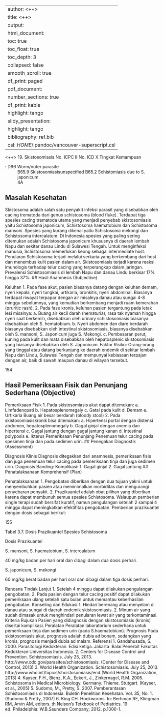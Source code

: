 
---
author: <++>
title: <++>
output:
  html_document:
    toc: true
    toc_float: true
    toc_depth: 3
    collapsed: false
    smooth_scroll: true
    df_print: paged
  pdf_document:
    number_sections: true
    df_print: kable
    highlight: tango
  slidy_presentation:
    highlight: tango
bibliography: ref.bib
csl: $HOME$/.pandoc/vancouver-superscript.csl
---

<++>
19. Skistosomiasis
No. ICPC II
No. ICD X
Tingkat Kemampuan

: D96 Worm/outer parasite
: B65.9 Skistosomiasisunspecified
B65.2 Schistomiasis due to S. japonicum
: 4A

## Masalah Kesehatan

Skistosoma adalah salah satu penyakit infeksi parasit yang disebabkan oleh
cacing trematoda dari genus schistosoma (blood fluke). Terdapat tiga spesies
cacing trematoda utama yang menjadi penyebab skistosomiasis yaitu
Schistosoma japonicum, Schistosoma haematobium dan Schistosoma
mansoni. Spesies yang kurang dikenal yaitu Schistosoma mekongi dan
Schistosoma intercalatum. Di Indonesia spesies yang paling sering ditemukan
adalah Schistosoma japonicum khususnya di daerah lembah Napu dan sekitar
danau Lindu di Sulawesi Tengah. Untuk menginfeksi manusia, Schistosoma
memerlukan keong sebagai intermediate host. Penularan Schistosoma terjadi
melalui serkaria yang berkembang dari host dan menembus kulit pasien dalam
air. Skistosomiasis terjadi karena reaksi imunologis terhadap telur cacing yang
terperangkap dalam jaringan. Prevalensi Schistosomiasis di lembah Napu dan
danau Lindu berkisar 17% hingga 37%.
## Hasil Anamnesis (Subjective)

Keluhan
1. Pada fase akut, pasien biasanya datang dengan keluhan demam, nyeri
kepala, nyeri tungkai, urtikaria, bronkitis, nyeri abdominal. Biasanya
terdapat riwayat terpapar dengan air misalnya danau atau sungai 4-8
minggu sebelumnya, yang kemudian berkembang menjadi ruam
kemerahan (pruritic rash).
2. Pada fase kronis, keluhan pasien tergantung pada letak lesi misalnya:
a. Buang air kecil darah (hematuria), rasa tak nyaman hingga nyeri saat
berkemih, disebabkan oleh urinary schistosomiasis biasanya
disebabkan oleh S. hematobium.
b. Nyeri abdomen dan diare berdarah biasanya disebabkan oleh
intestinal skistosomiasis, biasanya disebabkan oleh S. mansoni, S.
Japonicum juga S. Mekongi.
c. Pembesaran perut, kuning pada kulit dan mata disebabkan oleh
hepatosplenic skistosomiasis yang biasanya disebabkan oleh S.
Japonicum.
Faktor Risiko:
Orang-orang yang tinggal atau datang berkunjung ke daerah endemik di
sekitar lembah Napu dan Lindu, Sulawesi Tengah dan mempunyai kebiasaan
terpajan dengan air, baik di sawah maupun danau di wilayah tersebut.

154

## Hasil Pemeriksaan Fisik dan Penunjang Sederhana (Objective)

Pemeriksaan Fisik
1. Pada skistosomiasis akut dapat ditemukan:
a. Limfadenopati
b. Hepatosplenomegaly
c. Gatal pada kulit
d. Demam
e. Urtikaria
Buang air besar berdarah (bloody stool)
2. Pada skistosomiasiskronik bisa ditemukan:
a. Hipertensi portal dengan distensi abdomen, hepatosplenomegaly
b. Gagal ginjal dengan anemia dan hipertensi
c. Gagal jantung dengan gagal jantung kanan
d. Intestinal polyposis
e. Ikterus
Pemeriksaan Penunjang
Penemuan telur cacing pada spesimen tinja dan pada sedimen urin.
## Penegakan Diagnostik (Assessment)

Diagnosis Klinis
Diagnosis ditegakkan dari anamnesis, pemeriksaan fisis dan juga penemuan
telur cacing pada pemeriksaan tinja dan juga sedimen urin.
Diagnosis Banding: Komplikasi:
1. Gagal ginjal
2. Gagal jantung
## Penatalaksanaan Komprehensif (Plan)

Penatalaksanaan
1. Pengobatan diberikan dengan dua tujuan yakni untuk menyembuhkan
pasien atau meminimalkan morbiditas dan mengurangi penyebaran
penyakit.
2. Prazikuantel adalah obat pilihan yang diberikan karena dapat membunuh
semua spesies Schistosoma. Walaupun pemberian single terapi sudah
bersifat kuratif, namun pengulangan setelah 2 sampai 4 minggu dapat
meningkatkan efektifitas pengobatan. Pemberian prazikuantel dengan
dosis sebagai berikut:

155

Tabel 3.7. Dosis Prazikuantel
Spesies Schistosoma

Dosis Prazikuantel

S. mansoni, S. haematobium,
S. intercalatum

40 mg/kg badan per hari oral dan
dibagi dalam dua dosis perhari.

S. japonicum, S. mekongi

60 mg/kg berat badan per hari oral
dan dibagi dalam tiga dosis perhari.

Rencana Tindak Lanjut
1. Setelah 4 minggu dapat dilakukan pengulangan pengobatan.
2. Pada pasien dengan telur cacing positif dapat dilakukan pemeriksaan
ulang setelah satu bulan untuk memantau keberhasilan pengobatan.
Konseling dan Edukasi
1. Hindari berenang atau menyelam di danau atau sungai di daerah endemik
skistosomiasis.
2. Minum air yang sudah dimasak untuk menghindari penularan lewat air
yang terkontaminasi.
Kriteria Rujukan
Pasien yang didiagnosis dengan skistosomiasis (kronis) disertai komplikasi.
Peralatan
Peralatan laboratorium sederhana untuk pemeriksaan tinja dan sedimen urin
(pada S.haematobium).
Prognosis
Pada skistosomiasis akut, prognosis adalah dubia ad bonam, sedangkan yang
kronis, prognosis menjadi dubia ad malam.
Referensi
1. Gandahusada, S. 2000. Parasitologi Kedokteran. Edisi ketiga. Jakarta.
Balai Penerbit Fakultas Kedokteran Universitas Indonesia.
2. Centers for Disease Control and Prevention. Schistosomiasis. July 25,
2013. http://www.cdc.gov/parasites/schistosomiasis. (Center for Disease
and Control, 2013)
3. World Health Organization. Schistosomiasis. July 25, 2013.
http://www.who.int/topics/shcistosomiasis/end (World Health Organization,
2013)
4. Kayser, F.H., Bienz, K.A., Eckert, J., Zinkernagel, R.M. 2005. Schistosoma
in Medical Microbiology. Germany. Thieme. Stutgart. (Kayser, et al., 2005)
5. Sudomo, M., Pretty, S. 2007. Pemberantasan Schistosomiasis di
Indonesia. Buletin Penelitian Kesehatan. Vol. 35, No. 1. (Sudomo &
Pretty, 2007)
6. King CH. Hookworms. In: Berhman RE, Kliegman RM, Arvin AM, editors.
th
Nelson’s Tetxbook of Pediatrics. 19 ed. Philadelphia: W.B.Saunders
Company; 2012. p.1000-1.


